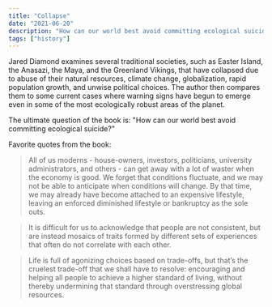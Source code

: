 ```yaml
---
title: "Collapse"
date: "2021-06-20"
description: "How can our world best avoid committing ecological suicide?"
tags: ["history"]
---
```


Jared Diamond examines several traditional societies, such as Easter Island, the Anasazi, the Maya, and the Greenland Vikings, that have collapsed due to abuse of their natural resources, climate change, globalization, rapid population growth, and unwise political choices. The author then compares them to some current cases where warning signs have begun to emerge even in some of the most ecologically robust areas of the planet.

The ultimate question of the book is: "How can our world best avoid committing ecological suicide?"

Favorite quotes from the book:

> All of us moderns - house-owners, investors, politicians, university administrators, and others - can get away with a lot of waster when the economy is good. We forget that conditions fluctuate, and we may not be able to anticipate when conditions will change. By that time, we may already have become attached to an expensive lifestyle, leaving an enforced diminished lifestyle or bankruptcy as the sole outs.

> It is difficult for us to acknowledge that people are not consistent, but are instead mosaics of traits formed by different sets of experiences that often do not correlate with each other.

> Life is full of agonizing choices based on trade-offs, but that’s the cruelest trade-off that we shall have to resolve: encouraging and helping all people to achieve a higher standard of living, without thereby undermining that standard through overstressing global resources.

